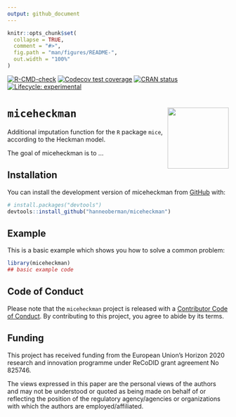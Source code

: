 ```yaml
---
output: github_document
---
```


<!-- README.md is generated from README.Rmd. Please edit that file -->

```r
knitr::opts_chunk$set(
  collapse = TRUE,
  comment = "#>",
  fig.path = "man/figures/README-",
  out.width = "100%"
)
```

<!-- badges: start -->
[![R-CMD-check](https://github.com/hanneoberman/miceheckman/actions/workflows/R-CMD-check.yaml/badge.svg)](https://github.com/hanneoberman/miceheckman/actions/workflows/R-CMD-check.yaml)
[![Codecov test coverage](https://codecov.io/gh/hanneoberman/miceheckman/branch/main/graph/badge.svg)](https://app.codecov.io/gh/hanneoberman/miceheckman?branch=main)
[![CRAN status](https://www.r-pkg.org/badges/version/miceheckman)](https://CRAN.R-project.org/package=miceheckman)
[![Lifecycle: experimental](https://img.shields.io/badge/lifecycle-experimental-orange.svg)](https://lifecycle.r-lib.org/articles/stages.html#experimental)
<!-- badges: end -->

# `miceheckman` <a href='https://amices.org/'><img src="man/figures/logo.png" align="right" height="139" /></a>

Additional imputation function for the `R` package `mice`, according to the Heckman model.

The goal of miceheckman is to ...


## Installation

You can install the development version of miceheckman from [GitHub](https://github.com/) with:

``` r
# install.packages("devtools")
devtools::install_github("hanneoberman/miceheckman")
```

## Example

This is a basic example which shows you how to solve a common problem:

```r
library(miceheckman)
## basic example code
```


## Code of Conduct

Please note that the `miceheckman` project is released with a [Contributor Code of Conduct](https://contributor-covenant.org/version/2/1/CODE_OF_CONDUCT.html). By contributing to this project, you agree to abide by its terms.

## Funding

This project has received funding from the European Union's Horizon 2020 research and innovation programme under ReCoDID grant agreement No 825746.

The views expressed in this paper are the personal views of the authors and may not be understood or quoted as being made on behalf of or reflecting the position of the regulatory agency/agencies or organizations with which the authors are employed/affiliated.
